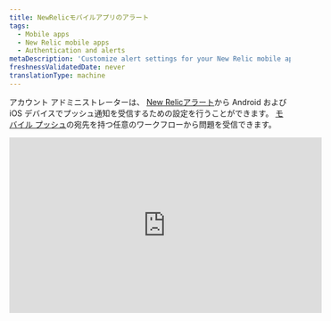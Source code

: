 ```yaml
---
title: NewRelicモバイルアプリのアラート
tags:
  - Mobile apps
  - New Relic mobile apps
  - Authentication and alerts
metaDescription: 'Customize alert settings for your New Relic mobile app, including email or push notifications. View and acknowledge view alerting incidents.'
freshnessValidatedDate: never
translationType: machine
---
```


アカウント アドミニストレーターは、 [New Relicアラート](/docs/alerts-applied-intelligence/new-relic-alerts/get-started/introduction-applied-intelligence)から Android および iOS デバイスでプッシュ通知を受信するための設定を行うことができます。 [モバイル プッシュ](/docs/alerts-applied-intelligence/notifications/notification-integrations#mobile_push)の宛先を持つ任意のワークフローから問題<InlinePopover type="alerts" />を受信できます。

<iframe width="560" height="315" src="https://www.youtube.com/embed/bVJZUatrCpY" title="YouTube video player" frameborder="0" allow="accelerometer; autoplay; clipboard-write; encrypted-media; gyroscope; picture-in-picture; web-share" allowfullscreen />

## 要件 [#requirements]

[New Relicユーザー モデル](/docs/accounts/original-accounts-billing/original-product-based-pricing/overview-user-models)と[オリジナル ユーザー モデル](/docs/accounts/original-accounts-billing/original-product-based-pricing/overview-user-models)の両方のユーザーは、モバイル プッシュを[宛先](/docs/alerts-applied-intelligence/notifications/notification-integrations#mobile_push)としてワークフローを設定できます。

## 通知のオン/オフ [#enabling-alerts]

Android または iOS アプリから New Relic アカウントにログインすると、デバイスは自動的にユーザーに関連付けられます。[モバイルプッシュの送信先を必ずワークフローに追加して](/docs/alerts-applied-intelligence/applied-intelligence/incident-workflows/incident-workflows#add-workflow)ください。

## 問題のインシデントの詳細を表示する [#viewing-alerts]

通知は、デバイスのロック画面に自動的に表示されます。New Relic アプリを起動する。

1. デバイスに応じて、次の手順を実行します。

   * Androidデバイスでは、通知ドロワーから通知をタップします。
   * iOSデバイスでは、画面をスワイプします。

2. New Relic アプリの<DNT>**Alerts**</DNT>メニューから、任意の問題を選択して、関連付けられているアプリケーションのエラーの詳細を表示します。

3. 必要に応じて、 <DNT>**Acknowledge**</DNT>を選択します。

4. 必要に応じて、追加の詳細を表示するには、 <DNT>**Overview**</DNT> 、 <DNT>**Incidents**</DNT> 、または<DNT>**Issue log**</DNT>を選択します。

メイン メニューの<DNT>**Alerts**</DNT>リストには、時間順に並べられた問題が表示されます。追加のフィルターを適用したり、右上の時間枠を変更したりすることもできます。

## アラート設定のトラブルシューティング [#troubleshooting]

モバイル デバイスでプッシュ通知が機能しない場合:

1. 要件 [を満たしていることを確認する](#requirements) 。
2. [アラートが有効になっていることを確認する](#enabling-alerts).
3. New Relic がプッシュ通知の送信を許可されていることを確認するには、モバイル デバイスの[通知設定](#notification-settings)を確認してください。

モバイルデバイスの通知設定が正しいにもかかわらず、通知を受け取れない場合は、 [アカウントからデバイスを削除](#account-delete) した後、 [アンインストール](#uninstall-app) と [New Relic アプリケーションを再インストール](#reinstall-app) してください。

<CollapserGroup>
  <Collapser id="notification-settings" title="モバイルデバイスの通知設定を確認してください">
    お使いの端末の手順に従ってください。

    <table>
      <thead>
        <tr>
          <th style={{ width: "150px" }}>
            <DNT>
              **Device**
            </DNT>
          </th>

          <th>
            <DNT>
              **To check notification settings:**
            </DNT>
          </th>
        </tr>
      </thead>

      <tbody>
        <tr>
          <td>
            Android
          </td>

          <td>
            1. Android デバイスの<DNT>**Settings**</DNT>から、 <DNT>**Sound and notification**</DNT>を選択します。
            2. 音量の設定を確認してください。
            3. オプション: <DNT>**Also vibrate for calls**</DNT>を有効にします。
            4. <DNT>**Interruptions**</DNT>の設定を確認してください。
            5. <DNT>**Notification**</DNT>の設定を確認してください。
            6. <DNT>**App notifications**</DNT>の設定を確認します: New Relic アプリを選択し、 <DNT>**Block**</DNT>と<DNT>**Priority**</DNT>の設定を確認します。
          </td>
        </tr>

        <tr>
          <td>
            iOS
          </td>

          <td>
            1. [\[サイレント\]](http://support.apple.com/kb/HT5463)がオフになっていることを確認します。iOS <DNT>**Settings**</DNT>アプリから、 <DNT>**Do Not Disturb**</DNT>を選択し、 <DNT>**Manual**</DNT>スイッチがオフになっていることを確認します。
            2. New Relic アプリが通知の送信を許可されていることを確認します。iOS <DNT>**Settings**</DNT>アプリから<DNT>**Notifications**</DNT>を選択し、アプリリストから New Relic アプリを見つけます。
            3. <DNT>**Allow Notifications**</DNT>スイッチがオンになっていることを確認します。
            4. 集計スタイルが<DNT>**Banners**</DNT>または<DNT>**Alerts**</DNT>に設定されていることを確認してください。
            5. オプション: 音声アラートを有効にするには、 <DNT>**Sounds**</DNT>オンに設定します。
          </td>
        </tr>
      </tbody>
    </table>
  </Collapser>

  <Collapser id="account-delete" title="NewRelicアカウントからAndroidまたはiOSデバイスを削除します">
    New Relic アカウントからモバイル デバイスを削除するには、NerdGraph API エクスプローラーを使用します。

    1. <DNT>**Query**</DNT> [現在のデバイス](https://api.newrelic.com/graphiql?#query=query%20List%20%7B%0A%20%20actor%20%7B%0A%20%20%20%20mobilePushNotification%20%7B%0A%20%20%20%20%20%20devices%20%7B%0A%20%20%20%20%20%20%20%20appVersion%0A%20%20%20%20%20%20%20%20deviceId%0A%20%20%20%20%20%20%20%20deviceName%0A%20%20%20%20%20%20%20%20operatingSystem%0A%20%20%20%20%20%20%7D%0A%20%20%20%20%7D%0A%20%20%7D%0A%7D%0A)を確認するには、アクター -&amp;gt; mobilePushNotification -&amp;gt; デバイスを選択し、appVersion、deviceId、および deviceName を選択します。 このクエリを実行してデバイスのリストを取得します。

    2. <DNT>**Mutate**</DNT> デバイス[を削除する](https://api.newrelic.com/graphiql?#query=mutation%20%7B%0A%20%20mobilePushNotificationRemoveDevice%28deviceId%3A%20%22%22%29%20%7B%0A%20%20%20%20message%0A%20%20%7D%0A%7D%0A)には、mutation -&amp;gt; mobilePushNotificationRemoveDevice を選択し、上記のリストから deviceId を渡します。

       または、メニュー -&gt; Settingsからアプリ内の<DNT>**Settings**</DNT>オプションからデバイスを削除することもできます。

    3. <DNT>**Push notification devices**</DNT>の下を見て、そこから削除してください。 iOSでは右から左にスライドして<DNT>**Delete**</DNT>デバイスに移動し、Androidではタップして <DNT>**Delete**</DNT>

       [再インストール](#uninstall-app) お使いのデバイスからNew Relicアプリを再インストールする手順を続けます。
  </Collapser>

  <Collapser id="uninstall-app" title="NewRelicモバイルアプリをアンインストールします">
    手順に従って、端末からNew Relicアプリをアンインストールしてから、再インストールしてください。

    <table>
      <thead>
        <tr>
          <th style={{ width: "150px" }}>
            <DNT>
              **Device**
            </DNT>
          </th>

          <th>
            <DNT>
              **To uninstall the New Relic app:**
            </DNT>
          </th>
        </tr>
      </thead>

      <tbody>
        <tr>
          <td>
            Android
          </td>

          <td>
            1. Android デバイスの<DNT>**Settings**</DNT>から<DNT>**Apps**</DNT>を選択し、New Relic アプリを選択します。
            2. <DNT>**Uninstall**</DNT>を選択します。
            3. [再インストール](#reinstall-app) New Relic アプリをインストールする手順を続けます。
          </td>
        </tr>

        <tr>
          <td>
            iOS
          </td>

          <td>
            1. iOSのホーム画面で、New Relicのアイコンを揺れるまで長押しします。
            2. [アプリを削除する](http://support.apple.com/kb/TI135)には、 <DNT>**X**</DNT>アイコンを選択します。
            3. [再インストール](#reinstall-app) New Relic アプリをインストールする手順を続けます。
          </td>
        </tr>
      </tbody>
    </table>
  </Collapser>

  <Collapser id="reinstall-app" title="NewRelicモバイルアプリを再インストールします">
    New Relic モバイルアプリを再インストールするには。

    1. Android デバイスから[<DNT>**Google Play Store**</DNT>](https://play.google.com/store/apps/details?id=com.newrelic.rpm)を選択します。

       また

       iOS デバイスのホーム画面から[<DNT>**App Store**</DNT>を選択します。](https://itunes.apple.com/us/app/new-relic/id594038638?mt=8)

    2. <DNT>**New Relic**</DNT>を検索します。

    3. アプリをダウンロードします。

    4. ダウンロードが終了したら、New Relic のアカウントで New Relic モバイルアプリにサインインします。
  </Collapser>
</CollapserGroup>